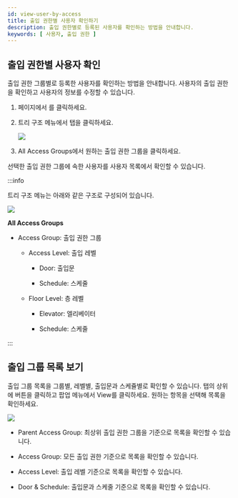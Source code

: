 ```yaml
---
id: view-user-by-access
title: 출입 권한별 사용자 확인하기
description: 출입 권한별로 등록된 사용자를 확인하는 방법을 안내합니다.
keywords: [ 사용자, 출입 권한 ]
---
```



## 출입 권한별 사용자 확인

출입 권한 그룹별로 등록한 사용자를 확인하는 방법을 안내합니다. 사용자의 출입 권한을 확인하고 사용자의 정보를 수정할 수 있습니다.

1. <Cmd sid='shell.header.launcher' /> 페이지에서 <Cmd sid='shell.header.user' />를 클릭하세요.

1. 트리 구조 메뉴에서 <Cmd sid='team.tree.accessExplorer' /> 탭을 클릭하세요.

    <Image src='/img/biostarx-user-access-explorer.png' />

1. <Cmd>All Access Groups</Cmd>에서 원하는 출입 권한 그룹을 클릭하세요.

선택한 출입 권한 그룹에 속한 사용자를 사용자 목록에서 확인할 수 있습니다.

:::info

트리 구조 메뉴는 아래와 같은 구조로 구성되어 있습니다.

<Columns>
<Column><Image src='/img/biostarx-user-access-explorer-tree-level.png' /></Column>

<Column>

**All Access Groups**

* Access Group: 출입 권한 그룹

  * Access Level: 출입 레벨

    * Door: 출입문

    * Schedule: 스케줄

  * Floor Level: 층 레벨

      * Elevator: 엘리베이터

      * Schedule: 스케줄

</Column>
</Columns>

:::

## 출입 그룹 목록 보기

출입 그룹 목록을 그룹별, 레벨별, 출입문과 스케쥴별로 확인할 수 있습니다. <Cmd sid='team.tree.accessExplorer' /> 탭의 상위에 <IcMoreB /> 버튼을 클릭하고 팝업 메뉴에서 <Cmd>View</Cmd>를 클릭하세요. 원하는 항목을 선택해 목록을 확인하세요.

<Image src='/img/biostarx-user-access-explorer-view.png' />

* <Cmd>Parent Access Group</Cmd>: 최상위 출입 권한 그룹을 기준으로 목록을 확인할 수 있습니다.

* <Cmd>Access Group</Cmd>: 모든 출입 권한 기준으로 목록을 확인할 수 있습니다.

* <Cmd>Access Level</Cmd>: 출입 레벨 기준으로 목록을 확인할 수 있습니다.

* <Cmd>Door &amp; Schedule</Cmd>: 출입문과 스케줄 기준으로 목록을 확인할 수 있습니다.
